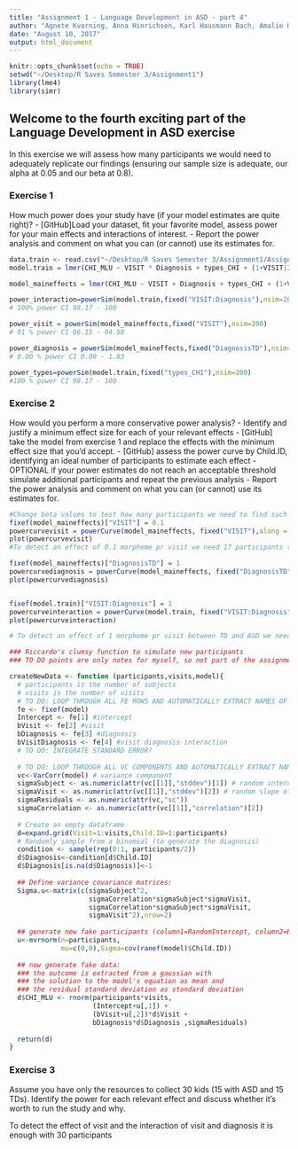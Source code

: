 ```yaml
---
title: "Assignment 1 - Language Development in ASD - part 4"
author: "Agnete Kvorning, Anna Hinrichsen, Karl Hausmann Bach, Amalie Holm"
date: "August 10, 2017"
output: html_document
---
```


```r
knitr::opts_chunk$set(echo = TRUE)
setwd("~/Desktop/R Saves Semester 3/Assignment1")
library(lme4)
library(simr)
```

## Welcome to the fourth exciting part of the Language Development in ASD exercise

In this exercise we will assess how many participants we would need to adequately replicate our findings (ensuring our sample size is adequate, our alpha at 0.05 and our beta at 0.8).

### Exercise 1

How much power does your study have (if your model estimates are quite right)?
- [GitHub]Load your dataset, fit your favorite model, assess power for your main effects and interactions of interest.
- Report the power analysis and comment on what you can (or cannot) use its estimates for.

```r
data.train <- read.csv("~/Desktop/R Saves Semester 3/Assignment1/Assignment1data")
model.train = lmer(CHI_MLU ~ VISIT * Diagnosis + types_CHI + (1+VISIT|ID), data=data.train, REML = FALSE)

model_maineffects = lmer(CHI_MLU ~ VISIT + Diagnosis + types_CHI + (1+VISIT|ID), data=data.train, REML = FALSE)

power_interaction=powerSim(model.train,fixed("VISIT:Diagnosis"),nsim=200)
# 100% power CI 98.17 - 100

power_visit = powerSim(model_maineffects,fixed("VISIT"),nsim=200)
# 91 % power CI 86.15 - 94.58

power_diagnosis = powerSim(model_maineffects,fixed("DiagnosisTD"),nsim=200)
# 0.00 % power CI 0.00 - 1.83

power_types=powerSim(model.train,fixed("types_CHI"),nsim=200)
#100 % power CI 98.17 - 100

```

### Exercise 2

How would you perform a more conservative power analysis?
- Identify and justify a minimum effect size for each of your relevant effects
- [GitHub] take the model from exercise 1 and replace the effects with the minimum effect size that you'd accept.
- [GitHub] assess the power curve by Child.ID, identifying an ideal number of participants to estimate each effect
- OPTIONAL if your power estimates do not reach an acceptable threshold simulate additional participants and repeat the previous analysis
- Report the power analysis and comment on what you can (or cannot) use its estimates for.

```r
#Change beta values to test how many participants we need to find such an effect
fixef(model_maineffects)["VISIT"] = 0.1
powercurvevisit = powerCurve(model_maineffects, fixed("VISIT"),along = "ID",nsim = 20)
plot(powercurvevisit)
#To detect an effect of 0.1 morpheme pr visit we need 17 participants to reach a power threshold of 80 % 

fixef(model_maineffects)["DiagnosisTD"] = 1
powercurvediagnosis = powerCurve(model_maineffects, fixed("DiagnosisTD"),along = "ID",nsim = 20)
plot(powercurvediagnosis)


fixef(model.train)["VISIT:Diagnosis"] = 1
powercurveinteraction = powerCurve(model.train, fixed("VISIT:Diagnosis"),along = "ID",nsim = 20)
plot(powercurveinteraction)

# To detect an effect of 1 morpheme pr visit between TD and ASD we need 22 participants to reach a power threshold of 80 % 

```

```r
### Riccardo's clumsy function to simulate new participants
### TO DO points are only notes for myself, so not part of the assignment

createNewData <- function (participants,visits,model){
  # participants is the number of subjects
  # visits is the number of visits
  # TO DO: LOOP THROUGH ALL FE ROWS AND AUTOMATICALLY EXTRACT NAMES OF FIXED EFFECTS AND ESTIMATES
  fe <- fixef(model)
  Intercept <- fe[1] #intercept
  bVisit <- fe[2] #visit
  bDiagnosis <- fe[3] #diagnosis
  bVisitDiagnosis <- fe[4] #visit diagnosis interaction
  # TO DO: INTEGRATE STANDARD ERROR?
  
  # TO DO: LOOP THROUGH ALL VC COMPONENTS AND AUTOMATICALLY EXTRACT NAMES OF EFFECTS AND ESTIMATES
  vc<-VarCorr(model) # variance component
  sigmaSubject <- as.numeric(attr(vc[[1]],"stddev")[1]) # random intercept by subject
  sigmaVisit <- as.numeric(attr(vc[[1]],"stddev")[2]) # random slope of visit over subject
  sigmaResiduals <- as.numeric(attr(vc,"sc"))
  sigmaCorrelation <- as.numeric(attr(vc[[1]],"correlation")[2])
  
  # Create an empty dataframe
  d=expand.grid(Visit=1:visits,Child.ID=1:participants)
  # Randomly sample from a binomial (to generate the diagnosis)
  condition <- sample(rep(0:1, participants/2))
  d$Diagnosis<-condition[d$Child.ID]
  d$Diagnosis[is.na(d$Diagnosis)]<-1
  
  ## Define variance covariance matrices:
  Sigma.u<-matrix(c(sigmaSubject^2,
                    sigmaCorrelation*sigmaSubject*sigmaVisit,
                    sigmaCorrelation*sigmaSubject*sigmaVisit,
                    sigmaVisit^2),nrow=2)
  
  ## generate new fake participants (column1=RandomIntercept, column2=RandomSlope)
  u<-mvrnorm(n=participants,
             mu=c(0,0),Sigma=cov(ranef(model)$Child.ID))
  
  ## now generate fake data:
  ### the outcome is extracted from a gaussian with
  ### the solution to the model's equation as mean and
  ### the residual standard deviation as standard deviation 
  d$CHI_MLU <- rnorm(participants*visits,
                     (Intercept+u[,1]) +
                     (bVisit+u[,2])*d$Visit + 
                     bDiagnosis*d$Diagnosis ,sigmaResiduals)  
  
  return(d)
}
```


### Exercise 3

Assume you have only the resources to collect 30 kids (15 with ASD and 15 TDs). Identify the power for each relevant effect and discuss whether it's worth to run the study and why.

To detect the effect of visit and the interaction of visit and diagnosis it is enough with 30 participants





